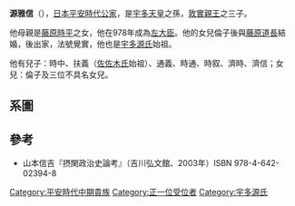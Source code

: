 '''源雅信'''（{{bd|920年||993年|8月19日|Minamoto no Masanobu}}），[[日本|日本]][[平安時代|平安時代]][[公家|公家]]，是[[宇多天皇|宇多天皇]]之孫，[[敦實親王|敦實親王]]之三子。

他母親是[[藤原時平|藤原時平]]之女，他在978年成為[[左大臣|左大臣]]。他的女兒倫子後與[[藤原道長|藤原道長]]結婚，後出家，法號覺實，他也是[[宇多源氏|宇多源氏]]始祖。

他有兒子：時中、扶義（[[佐佐木氏|佐佐木氏]]始祖）、通義、時通、時叙、濟時、濟信；女兒：倫子及三位不具名女兒。

==系圖==
{{日本皇室平安前期}}

==參考==
*山本信吉『摂関政治史論考』（吉川弘文館、2003年）ISBN 978-4-642-02394-8

{{DEFAULTSORT:Minamoto no Masanobu}}
[[Category:平安時代中期貴族|Category:平安時代中期貴族]]
[[Category:正一位受位者|Category:正一位受位者]]
[[Category:宇多源氏|Category:宇多源氏]]
